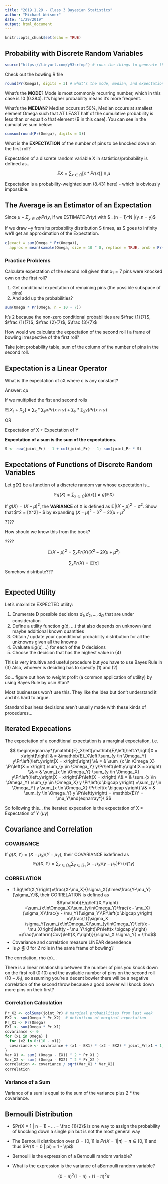 ```yaml
---
title: "2019.1.29 - Class 3 Bayesian Statistics"
author: "Michael Weisner"
date: "1/29/2019"
output: html_document
---
```


```r
knitr::opts_chunk$set(echo = TRUE)
```

## Probability with Discrete Random Variables



```r
source("https://tinyurl.com/y93srfmp") # runs the things to generate the fiboncci sequence?
```

Check out the bowling.R file

```r
round(Pr(Omega), digits = 3) # what's the mode, median, and expectation of X1?
```

What's the **MODE**? Mode is most commonly recurring number, which in this case is 10 (0.384). It's higher probability means it's more frequent.

What's the **MEDIAN**? Median occurs at 50%, Median occurs at smallest element Omega such that AT LEAST half of the cumulative probability is less than or equalt o that element (9 in this case). You can see in the cumulative sum below:

```r
cumsum(round(Pr(Omega), digits = 3))
```

What is the **EXPECTATION** of the number of pins to be knocked down on the first roll?

Expectation of a discrete random variable X in statistics/probability is defined as..

$$
EX = \sum_{x \in \Omega} [x * Pr(x)] \equiv \mu
$$

Expectation is a probability-weighted sum (8.431 here) - which is obviously impossible.

## The Average is an Estimator of an Expectation

Since $\mu - \Sigma_{y \in \Omega} y Pr(y$, if we ESTIMATE $Pr(y)$ with $ \frac {1}{n} \sum_{n = 1}^N |(y_n = y)$

If we draw ~y from its probability distribution S times, as S goes to infinity we'll get an approximation of the Expectation.

```r
c(exact = sum(Omega * Pr(Omega)),
  approx = mean(sample(Omega, size = 10 ^ 8, replace = TRUE, prob = Pr(Omega))))
```

### Practice Problems
Calculate expectation of the second roll given that $x_1 = 7$ pins were knocked own on the first roll?

1. Get conditional expectation of remaining pins (the possible subspace of pins)
2. And add up the probabilities?

```r
sum(Omega * Pr(Omega, n = 10 - 7))
```

It's 2 because the non-zero conditional probabilities are $\frac {1}{7}$, $\frac {1}{7}$, $\frac {2}{7}$, $\frac {3}{7}$


How would we calculate the expectation of the second roll i a frame of bowling irrespective of the first roll?


Take joint probability table, sum of the column of the number of pins in the second roll.


## Expectation is a Linear Operator
What is the expectation of cX where c is any constant?
 
Answer: $c \mu$ 

If we multiplied the fist and second rolls

$\mathbb{E}[X_1 + X_2] = \sum_x * \sum_y xPr(x \cap y) + \sum_y * \sum_x y(Pr(x \cap y)$

OR

Expectation of X + Expectation of Y

**Expectation of a sum is the sum of the expectations.**

```r
S <- row(joint_Pr) - 1 + col(joint_Pr) - 1; sum(joint_Pr * S)
```


## Expectations of Functions of Discrete Random Variables
Let g(X) be a function of a discrete random var whose expectation is...

$$
\mathbb{E}g(X) = \sum_{x \in \Omega} [g (x)] \neq g(\mathbb{E}X)
$$

If $g(X) = (X - \mu)^2$, the **VARIANCE** of X is defined as $\mathbb{E}|(X - \mu)^2 = \sigma^2$. Show that $\sigma^2 = \mathbb{E}[X^2] - \mu*2 $ by expanding $(X - \mu)^2 - X^2 -2X\mu + \mu^2$

????

How should we know this from the book?

????

$$
\mathbb{E}(X-\mu)^2 = \sum_x Pr(X) (X^2 - 2X\mu + \mu^2)
$$

$$
\sum_x Pr(X) = \mathbb{E}[x]
$$
Somehow distribute???

```r

```

## Expected Utility

Let's maximize EXPECTED utility:

1. Enumerate D possible decisions ${d_1, d_2, ... , d_D}$ that are under consideration
2. Define a utility function g(d, ...) that also depends on unknown (and maybe additional known quantities
3. Obtain / update your cponditional probability distribution for all the unknowns given all the knowns
4. Evaluate $\mathbb{E}g(d, ...)$ for each of the $D$ decisions
5. Choose the decision that has the highest value in (4)

This is very intuitive and useful procedure but you have to use Bayes Rule in (3)
Also, whoever is deciding has to specify (1) and (2)


So... figure out how to weight profit (a common application of utility) by using Bayes Rule by usin Stan?

Most businesses won't use this. They like the idea but don't understand it and it's hard to argue.

Standard business decisions aren't usually made with these kinds of procedures...

## Iterated Expecations
The expectation of a conditional expectation is a marginal expectation, i.e.

$$
\begin{eqnarray*}\mathbb{E}_X\left[\mathbb{E}\left[\left.Y\right|X = x\right]\right] & = &\mathbb{E}_X\left[\sum_{y \in \Omega_Y} y\Pr\left(\left.y\right|X = x\right)\right] \\& = & \sum_{x \in \Omega_X} \Pr\left(X = x\right) \sum_{y \in \Omega_Y} y\Pr\left(\left.y\right|X = x\right) \\& = & \sum_{x \in \Omega_Y} \sum_{y \in \Omega_X} y\Pr\left(\left.y\right|X = x\right)\Pr\left(X = x\right) \\& = & \sum_{x \in \Omega_Y} \sum_{y \in \Omega_X} y \Pr\left(x \bigcap y\right) =\sum_{y \in \Omega_Y} y \sum_{x \in \Omega_X} \Pr\left(x \bigcap y\right) \\& = & \sum_{y \in \Omega_Y} y \Pr\left(y\right) = \mathbb{E}Y = \mu_Y\end{eqnarray*}\
$$

So following this... the iterated expecation is the expectation of X * Expectation of Y ($\mu \gamma$)

## Covariance and Correlation

### COVARIANCE
If $g\left(X,Y\right)=\left(X-\mu_X\right)\left(Y-\mu_Y\right)$, their COVARIANCE isdefined as
$$\mathbb{E}g\left(X,Y\right) =\sum_{x\in\Omega_X}\sum_{y\in\Omega_Y}\left(x - \mu_X\right)\left(y - \mu_Y\right)\Pr\left(x \bigcap y\right)$$

### CORRELATION

-  If $g\left(X,Y\right)=\frac{X-\mu_X}{\sigma_X}\times\frac{Y-\mu_Y}{\sigma_Y}$, their CORRELATION is defined as
$$\mathbb{E}g\left(X,Y\right) =\sum_{x\in\Omega_X}\sum_{y\in\Omega_Y}\frac{x - \mu_X}{\sigma_X}\frac{y - \mu_Y}{\sigma_Y}\Pr\left(x \bigcap y\right) =\\\frac{1}{\sigma_X \sigma_Y}\sum_{x\in\Omega_X}\sum_{y\in\Omega_Y}\left(x - \mu_X\right)\left(y - \mu_Y\right)\Pr\left(x \bigcap y\right) =\frac{\mathrm{Cov}\left(X,Y\right)}{\sigma_X \sigma_Y} = \rho$$
-  Covariance and correlation measure LINEAR dependence
-  Is $\rho\gtreqqless0$ for 2 rolls in the same frame of bowling?


The correlation, rho ($\rho$)...

There is a linear relationship between the number of pins you knock down on the first roll (0:10) and the available number of pins on the second roll ($10-X_1$), so assuming you're a decent bowler there will be a negative correlation of the second throw because a good bowler will knock down more pins on their first?

### Correlation Calculation
```r
Pr_X2 <- colSums(joint_Pr) # marginal probabilities from last week
EX2 <- sum(Omega * Pr_X2)  # definition of marginal expectation
Pr_X1 <- Pr(Omega)
EX1 <- sum(Omega * Pr_X1)
covariance <- 0
for (x1 in Omega) {
  for (x2 in 0:(10 - x1))
  covariance <- covariance + (x1 - EX1) * (x2 - EX2) * joint_Pr[x1 + 1, x2 + 1]
}
Var_X1 <- sum( (Omega - EX1) ^ 2 * Pr_X1 )
Var_X2 <- sum( (Omega - EX2) ^ 2 * Pr_X2 )
correlation <- covariance / sqrt(Var_X1 * Var_X2)
correlation
```

### Variance of a Sum

Variance of a sum is equal to the sum of the variance plus 2 * the covariance.

## Bernoulli Distribution

+ $Pr(X = 1 | n = 1) - ... = \frac {1}{2}$ is one way to assign the probability of knocking down a single pin but is not the most general way
+ The Bernoulli distribution over $\Omega = [0,1]$ is $Pr(X = 1 | \pi) = \pi \in [0,1]$ and thus $Pr(X = 0 | pi) = 1 - \\pi$

+ Bernoulli is the expression of a Bernoulli random variable? 
+ What is the expression is the variance of aBernoulli random variable?


$$
(0-\pi)^2 (1-\pi) + (1-\pi)^2\pi
$$









